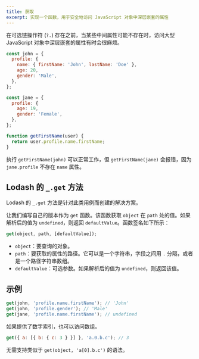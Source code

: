 ```yaml
---
title: 获取
excerpt: 实现一个函数，用于安全地访问 JavaScript 对象中深层嵌套的属性
---
```


在可选链操作符 (`?.`) 存在之前，当某些中间属性可能不存在时，访问大型 JavaScript 对象中深层嵌套的属性有时会很麻烦。

```js
const john = {
  profile: {
    name: { firstName: 'John', lastName: 'Doe' },
    age: 20,
    gender: 'Male',
  },
};

const jane = {
  profile: {
    age: 19,
    gender: 'Female',
  },
};

function getFirstName(user) {
  return user.profile.name.firstName;
}
```

执行 `getFirstName(john)` 可以正常工作，但 `getFirstName(jane)` 会报错，因为 `jane.profile` 不存在 `name` 属性。

## Lodash 的 `_.get` 方法

Lodash 的 `_.get` 方法是针对此类用例而创建的解决方案。

让我们编写自己的版本作为 `get` 函数。该函数获取 `object` 在 `path` 处的值。如果解析后的值为 `undefined`，则返回 `defaultValue`。函数签名如下所示：

```js
get(object, path, [defaultValue]);
```

* `object`：要查询的对象。
* `path`：要获取的属性的路径。它可以是一个字符串，字段之间用 `.` 分隔，或者是一个路径字符串数组。
* `defaultValue`：可选参数。如果解析后的值为 `undefined`，则返回该值。

## 示例

```js
get(john, 'profile.name.firstName'); // 'John'
get(john, 'profile.gender'); // 'Male'
get(jane, 'profile.name.firstName'); // undefined
```

如果提供了数字索引，也可以访问数组。

```js
get({ a: [{ b: { c: 3 } }] }, 'a.0.b.c'); // 3
```

无需支持类似于 `get(object, 'a[0].b.c')` 的语法。
